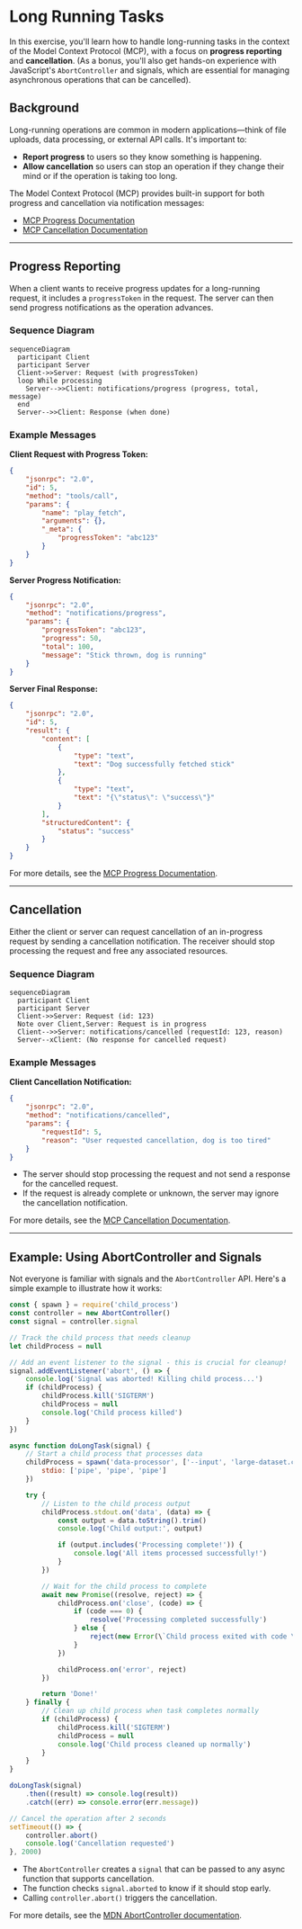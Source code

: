 # Long Running Tasks

In this exercise, you'll learn how to handle long-running tasks in the context of the Model Context Protocol (MCP), with a focus on **progress reporting** and **cancellation**. (As a bonus, you'll also get hands-on experience with JavaScript's `AbortController` and signals, which are essential for managing asynchronous operations that can be cancelled).

## Background

Long-running operations are common in modern applications—think of file uploads, data processing, or external API calls. It's important to:

- **Report progress** to users so they know something is happening.
- **Allow cancellation** so users can stop an operation if they change their mind or if the operation is taking too long.

The Model Context Protocol (MCP) provides built-in support for both progress and cancellation via notification messages:

- [MCP Progress Documentation](https://modelcontextprotocol.io/specification/2025-06-18/basic/utilities/progress)
- [MCP Cancellation Documentation](https://modelcontextprotocol.io/specification/2025-06-18/basic/utilities/cancellation)

---

## Progress Reporting

When a client wants to receive progress updates for a long-running request, it includes a `progressToken` in the request. The server can then send progress notifications as the operation advances.

### Sequence Diagram

```mermaid
sequenceDiagram
  participant Client
  participant Server
  Client->>Server: Request (with progressToken)
  loop While processing
    Server-->>Client: notifications/progress (progress, total, message)
  end
  Server-->>Client: Response (when done)
```

### Example Messages

**Client Request with Progress Token:**

```json filename=client-request.json nocopy
{
	"jsonrpc": "2.0",
	"id": 5,
	"method": "tools/call",
	"params": {
		"name": "play_fetch",
		"arguments": {},
		"_meta": {
			"progressToken": "abc123"
		}
	}
}
```

**Server Progress Notification:**

```json filename=server-progress-notification-request.json nocopy
{
	"jsonrpc": "2.0",
	"method": "notifications/progress",
	"params": {
		"progressToken": "abc123",
		"progress": 50,
		"total": 100,
		"message": "Stick thrown, dog is running"
	}
}
```

**Server Final Response:**

```json filename=server-response.json nocopy
{
	"jsonrpc": "2.0",
	"id": 5,
	"result": {
		"content": [
			{
				"type": "text",
				"text": "Dog successfully fetched stick"
			},
			{
				"type": "text",
				"text": "{\"status\": \"success\"}"
			}
		],
		"structuredContent": {
			"status": "success"
		}
	}
}
```

For more details, see the [MCP Progress Documentation](https://modelcontextprotocol.io/specification/2025-06-18/basic/utilities/progress).

---

## Cancellation

Either the client or server can request cancellation of an in-progress request by sending a cancellation notification. The receiver should stop processing the request and free any associated resources.

### Sequence Diagram

```mermaid
sequenceDiagram
  participant Client
  participant Server
  Client->>Server: Request (id: 123)
  Note over Client,Server: Request is in progress
  Client-->>Server: notifications/cancelled (requestId: 123, reason)
  Server--xClient: (No response for cancelled request)
```

### Example Messages

**Client Cancellation Notification:**

```json filename=client-cancelled-notification-request.json nocopy
{
	"jsonrpc": "2.0",
	"method": "notifications/cancelled",
	"params": {
		"requestId": 5,
		"reason": "User requested cancellation, dog is too tired"
	}
}
```

- The server should stop processing the request and not send a response for the cancelled request.
- If the request is already complete or unknown, the server may ignore the cancellation notification.

For more details, see the [MCP Cancellation Documentation](https://modelcontextprotocol.io/specification/2025-06-18/basic/utilities/cancellation).

---

## Example: Using AbortController and Signals

Not everyone is familiar with signals and the `AbortController` API. Here's a simple example to illustrate how it works:

```js
const { spawn } = require('child_process')
const controller = new AbortController()
const signal = controller.signal

// Track the child process that needs cleanup
let childProcess = null

// Add an event listener to the signal - this is crucial for cleanup!
signal.addEventListener('abort', () => {
	console.log('Signal was aborted! Killing child process...')
	if (childProcess) {
		childProcess.kill('SIGTERM')
		childProcess = null
		console.log('Child process killed')
	}
})

async function doLongTask(signal) {
	// Start a child process that processes data
	childProcess = spawn('data-processor', ['--input', 'large-dataset.csv', '--output', 'processed-data.json'], {
		stdio: ['pipe', 'pipe', 'pipe']
	})

	try {
		// Listen to the child process output
		childProcess.stdout.on('data', (data) => {
			const output = data.toString().trim()
			console.log('Child output:', output)

			if (output.includes('Processing complete!')) {
				console.log('All items processed successfully!')
			}
		})

		// Wait for the child process to complete
		await new Promise((resolve, reject) => {
			childProcess.on('close', (code) => {
				if (code === 0) {
					resolve('Processing completed successfully')
				} else {
					reject(new Error(\`Child process exited with code \${code}\``))
				}
			})

			childProcess.on('error', reject)
		})

		return 'Done!'
	} finally {
		// Clean up child process when task completes normally
		if (childProcess) {
			childProcess.kill('SIGTERM')
			childProcess = null
			console.log('Child process cleaned up normally')
		}
	}
}

doLongTask(signal)
	.then((result) => console.log(result))
	.catch((err) => console.error(err.message))

// Cancel the operation after 2 seconds
setTimeout(() => {
	controller.abort()
	console.log('Cancellation requested')
}, 2000)
```

- The `AbortController` creates a `signal` that can be passed to any async function that supports cancellation.
- The function checks `signal.aborted` to know if it should stop early.
- Calling `controller.abort()` triggers the cancellation.

For more details, see the [MDN AbortController documentation](https://developer.mozilla.org/en-US/docs/Web/API/AbortController/signal).
